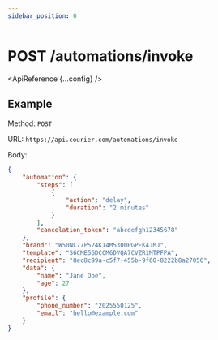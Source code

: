 ```yaml
---
sidebar_position: 0
---
```



# POST /automations/invoke

<ApiReference {...config} />

## Example

Method: `POST`

URL: `https://api.courier.com/automations/invoke`

Body:
​
```json
{
    "automation": {
        "steps": [
            {
                "action": "delay",
                "duration": "2 minutes"
            }
        ],
        "cancelation_token": "abcdefgh12345678"
    },
    "brand": "W50NC77P524K14M5300PGPEK4JMJ",
    "template": "S6CME56DCCM6DVQA7CVZR1MTPFPA",
    "recipient": "8ec8c99a-c5f7-455b-9f60-8222b8a27056",
    "data": {
        "name": "Jane Doe",
        "age": 27
    },
    "profile": {
        "phone_number": "2025550125",
        "email": "hello@example.com"
    }
}
```